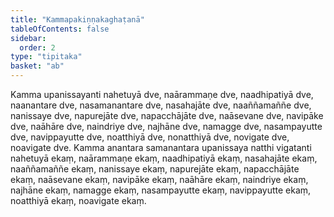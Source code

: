 ```yaml
---
title: "Kammapakiṇṇakaghaṭanā"
tableOfContents: false
sidebar:
  order: 2
type: "tipitaka"
basket: "ab"
---
```



<DynamicBreadcrumb />

<Division number="448">

<Paragraph number="1412">
Kamma upanissayanti nahetuyā dve, naārammaṇe dve, naadhipatiyā dve, naanantare dve, nasamanantare dve, nasahajāte dve, naaññamaññe dve, nanissaye dve, napurejāte dve, napacchājāte dve, naāsevane dve, navipāke dve, naāhāre dve, naindriye dve, najhāne dve, namagge dve, nasampayutte dve, navippayutte dve, noatthiyā dve, nonatthiyā dve, novigate dve, noavigate dve.
</Paragraph>

<Paragraph number="1413">
Kamma anantara samanantara upanissaya natthi vigatanti nahetuyā ekaṃ, naārammaṇe ekaṃ, naadhipatiyā ekaṃ, nasahajāte ekaṃ, naaññamaññe ekaṃ, nanissaye ekaṃ, napurejāte ekaṃ, napacchājāte ekaṃ, naāsevane ekaṃ, navipāke ekaṃ, naāhāre ekaṃ, naindriye ekaṃ, najhāne ekaṃ, namagge ekaṃ, nasampayutte ekaṃ, navippayutte ekaṃ, noatthiyā ekaṃ, noavigate ekaṃ.
</Paragraph>
</Division>